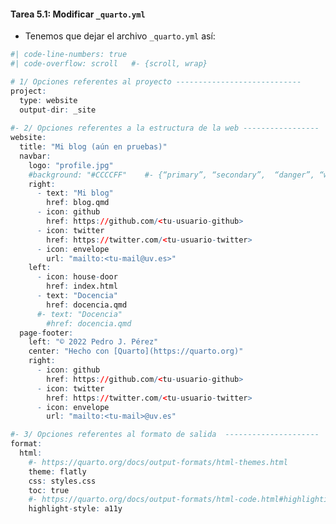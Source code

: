 ::: {.callout-important icon="false"}
#### Tarea 5.1: Modificar `_quarto.yml`

- Tenemos que dejar el archivo `_quarto.yml` así:

```r
#| code-line-numbers: true
#| code-overflow: scroll   #- {scroll, wrap}

# 1/ Opciones referentes al proyecto ----------------------------
project:
  type: website
  output-dir: _site    
 
#- 2/ Opciones referentes a la estructura de la web -----------------
website:
  title: "Mi blog (aún en pruebas)"
  navbar:
    logo: "profile.jpg"
    #background: "#CCCCFF"    #- {“primary”, “secondary”,  “danger”, “warning”, “light”, “dark”, or hex color} (el backgroung de la navbar)
    right:
      - text: "Mi blog"
        href: blog.qmd
      - icon: github
        href: https://github.com/<tu-usuario-github>
      - icon: twitter
        href: https://twitter.com/<tu-usuario-twitter>
      - icon: envelope
        url: "mailto:<tu-mail@uv.es>"
    left: 
      - icon: house-door
        href: index.html
      - text: "Docencia"
        href: docencia.qmd
      #- text: "Docencia"
        #href: docencia.qmd
  page-footer:
    left: "© 2022 Pedro J. Pérez"
    center: "Hecho con [Quarto](https://quarto.org)"
    right:
      - icon: github
        href: https://github.com/<tu-usuario-github>
      - icon: twitter
        href: https://twitter.com/<tu-usuario-twitter>
      - icon: envelope
        url: "mailto:<tu-mail>@uv.es"

#- 3/ Opciones referentes al formato de salida  ---------------------
format:
  html:
    #- https://quarto.org/docs/output-formats/html-themes.html
    theme: flatly  
    css: styles.css
    toc: true
    #- https://quarto.org/docs/output-formats/html-code.html#highlighting
    highlight-style: a11y     
```


:::



